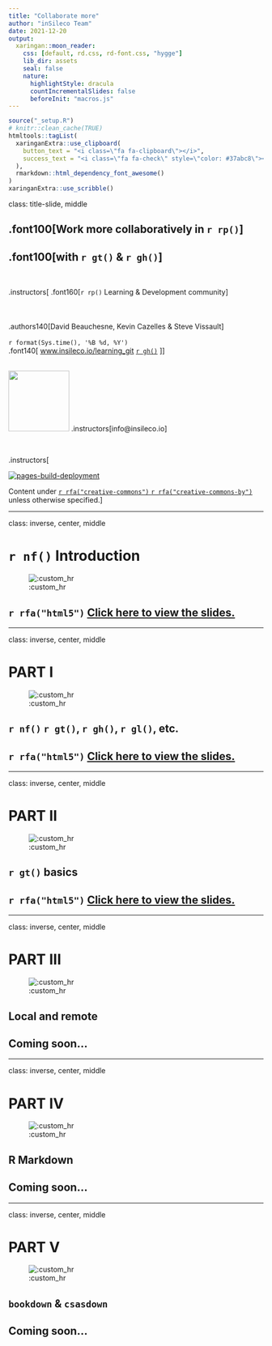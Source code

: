 ```yaml
---
title: "Collaborate more"
author: "inSileco Team"
date: 2021-12-20
output:
  xaringan::moon_reader:
    css: [default, rd.css, rd-font.css, "hygge"]
    lib_dir: assets
    seal: false
    nature:
      highlightStyle: dracula
      countIncrementalSlides: false
      beforeInit: "macros.js"
---
```



```r
source("_setup.R")
# knitr::clean_cache(TRUE)
htmltools::tagList(
  xaringanExtra::use_clipboard(
    button_text = "<i class=\"fa fa-clipboard\"></i>",
    success_text = "<i class=\"fa fa-check\" style=\"color: #37abc8\"></i>",
  ),
  rmarkdown::html_dependency_font_awesome()
)
xaringanExtra::use_scribble()
```


class: title-slide, middle


## .font100[Work more collaboratively in `r rp()`]

## .font100[with `r gt()` & `r gh()`]


<br>

.instructors[
  .font160[`r rp()` Learning & Development community]
  <br><br><br><br>
  .authors140[David Beauchesne, Kevin Cazelles & Steve Vissault]
  <br><br>
  `r format(Sys.time(), '%B %d, %Y')`
  <br>
  .font140[
  [www.insileco.io/learning_git](https://www.insileco.io/learning_git/#1) [`r gh()`](https://github.com/inSilecoInc/learning_git)
  <!-- [`r db()`](link_to_data) -->
  <!-- [`r rfa("file-pdf")`](link_to_pdf_version) -->
  ]
]

<br>
<img src="img/logoW.png" width="120px"></img>
.instructors[info@insileco.io]

<br>

.instructors[

[![pages-build-deployment](https://github.com/inSilecoInc/learning_git/actions/workflows/pages/pages-build-deployment/badge.svg)](https://github.com/inSilecoInc/learning_git/actions/workflows/pages/pages-build-deployment)

Content under [`r rfa("creative-commons")` `r rfa("creative-commons-by")`](https://creativecommons.org/licenses/by/4.0/) unless otherwise specified.]



---

class: inverse, center, middle

# `r nf()` Introduction

![:custom_hr]()

## `r rfa("html5")` [Click here to view the slides.](_00_introduction.html)




---

class: inverse, center, middle

# PART I

![:custom_hr]()

##  `r nf()` `r gt()`, `r gh()`, `r gl()`, etc.

## `r rfa("html5")` [Click here to view the slides.](_01_overview.html)





---

class: inverse, center, middle

# PART II

![:custom_hr]()

## `r gt()` basics

## `r rfa("html5")` [Click here to view the slides.](_02_basic_git.html)





---

class: inverse, center, middle

# PART III

![:custom_hr]()

## Local and remote

## Coming soon...

---

class: inverse, center, middle

# PART IV

![:custom_hr]()

## R Markdown

## Coming soon...


---

class: inverse, center, middle

# PART V

![:custom_hr]()

## `bookdown` & `csasdown`

## Coming soon...


